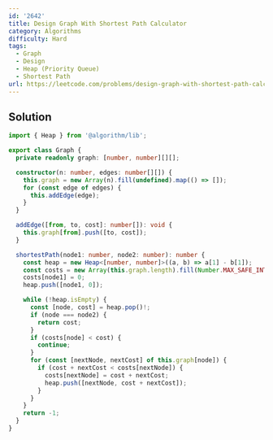 ```yaml
---
id: '2642'
title: Design Graph With Shortest Path Calculator
category: Algorithms
difficulty: Hard
tags:
  - Graph
  - Design
  - Heap (Priority Queue)
  - Shortest Path
url: https://leetcode.com/problems/design-graph-with-shortest-path-calculator
---
```


## Solution

```typescript filename="solution.ts" copy
import { Heap } from '@algorithm/lib';

export class Graph {
  private readonly graph: [number, number][][];

  constructor(n: number, edges: number[][]) {
    this.graph = new Array(n).fill(undefined).map(() => []);
    for (const edge of edges) {
      this.addEdge(edge);
    }
  }

  addEdge([from, to, cost]: number[]): void {
    this.graph[from].push([to, cost]);
  }

  shortestPath(node1: number, node2: number): number {
    const heap = new Heap<[number, number]>((a, b) => a[1] - b[1]);
    const costs = new Array(this.graph.length).fill(Number.MAX_SAFE_INTEGER);
    costs[node1] = 0;
    heap.push([node1, 0]);

    while (!heap.isEmpty) {
      const [node, cost] = heap.pop()!;
      if (node === node2) {
        return cost;
      }
      if (costs[node] < cost) {
        continue;
      }
      for (const [nextNode, nextCost] of this.graph[node]) {
        if (cost + nextCost < costs[nextNode]) {
          costs[nextNode] = cost + nextCost;
          heap.push([nextNode, cost + nextCost]);
        }
      }
    }
    return -1;
  }
}
```
